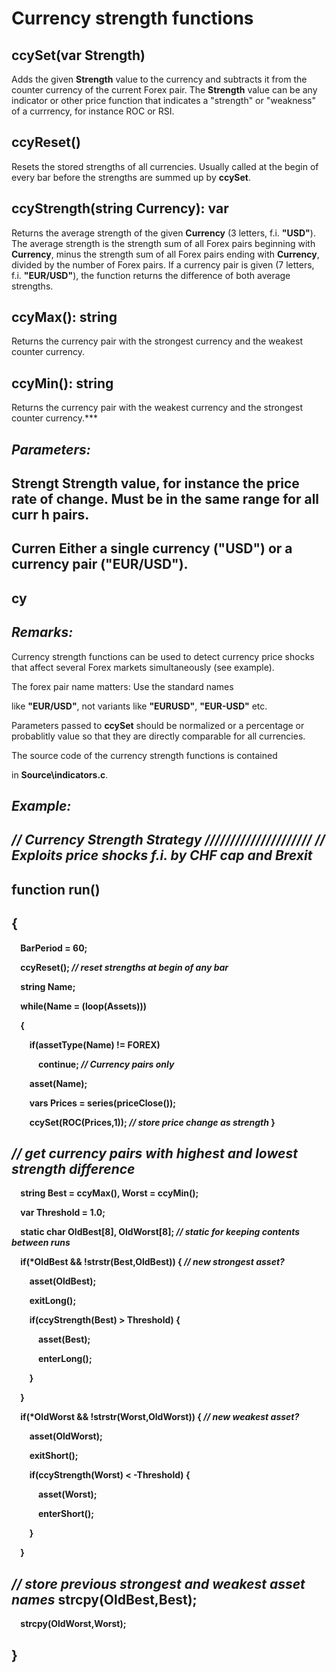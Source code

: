# ﻿Currency strength functions 

## ccySet(var Strength) 

Adds the given **Strength** value to the currency and subtracts it from the counter currency of the current Forex pair. The **Strength** value can be any indicator or other price function that indicates a "strength" or "weakness" of a currrency, for instance ROC or RSI. 

## ccyReset() 

Resets the stored strengths of all currencies. Usually called at the begin of every bar before the strengths are summed up by **ccySet**.

## ccyStrength(string Currency): var 

Returns the average strength of the given **Currency** (3 letters, f.i. **"USD"**). The average strength is the strength sum of all Forex pairs beginning with **Currency**, minus the strength sum of all Forex pairs ending with **Currency**, divided by the number of Forex pairs. If a currency pair is given (7 letters, f.i. **"EUR/USD"**), the function returns the difference of both average strengths.

## ccyMax(): string 

Returns the currency pair with the strongest currency and the weakest counter currency.

## ccyMin(): string 

Returns the currency pair with the weakest currency and the strongest counter currency.*** 

## *Parameters:* 

## Strengt Strength value, for instance the price rate of change. Must be in the same range for all curr h  pairs. 

## Curren Either a single currency ("USD") or a currency pair ("EUR/USD"). 

## cy 

## *Remarks:* 

Currency strength functions can be used to detect currency price shocks that affect several Forex markets simultaneously (see example). 

The forex pair name matters: Use the standard names 

like **"EUR/USD"**, not variants like **"EURUSD"**, **"EUR-USD"** etc. 

Parameters passed to **ccySet** should be normalized or a percentage or probablitly value so that they are directly comparable for all currencies. 

The source code of the currency strength functions is contained 

in **Source\indicators.c**. 

## *Example:* 

## *// Currency Strength Strategy /////////////////////* *// Exploits price shocks f.i. by CHF cap and Brexit* 

## function run() 

## { 

`  `**BarPeriod = 60;** 

`  `**ccyReset(); *// reset strengths at begin of any bar*** 

`  `**string Name;** 

`  `**while(Name = (loop(Assets)))** 

`  `**{** 

`    `**if(assetType(Name) != FOREX)**  

`      `**continue; *// Currency pairs only*** 

`    `**asset(Name);** 

`    `**vars Prices = series(priceClose());** 

`    `**ccySet(ROC(Prices,1)); *// store price change as strength*   }** 

## *// get currency pairs with highest and lowest strength difference* 

`  `**string Best = ccyMax(), Worst = ccyMin();** 

`  `**var Threshold = 1.0;** 

`  `**static char OldBest[8], OldWorst[8];  *// static for keeping contents between runs*** 

`  `**if(\*OldBest && !strstr(Best,OldBest)) { *// new strongest asset?*** 

`    `**asset(OldBest);** 

`    `**exitLong();** 

`    `**if(ccyStrength(Best) > Threshold) {** 

`      `**asset(Best);** 

`      `**enterLong();** 

`    `**}** 

`  `**}**  

`  `**if(\*OldWorst && !strstr(Worst,OldWorst)) { *// new weakest asset?*** 

`    `**asset(OldWorst);** 

`    `**exitShort();** 

`    `**if(ccyStrength(Worst) < -Threshold) {** 

`      `**asset(Worst);** 

`      `**enterShort();** 

`    `**}** 

`  `**}** 

## *// store previous strongest and weakest asset names*     strcpy(OldBest,Best); 

`  `**strcpy(OldWorst,Worst);** 

## }
